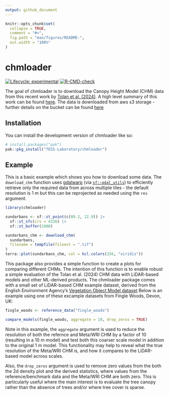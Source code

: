 ```yaml
---
output: github_document
---
```


<!-- README.md is generated from README.Rmd. Please edit that file -->

```r
knitr::opts_chunk$set(
  collapse = TRUE,
  comment = "#>",
  fig.path = "man/figures/README-",
  out.width = "100%"
)
```

# chmloader

<!-- badges: start -->
[![Lifecycle: experimental](https://img.shields.io/badge/lifecycle-experimental-orange.svg)](https://lifecycle.r-lib.org/articles/stages.html#experimental)
[![R-CMD-check](https://github.com/Permian-Global-Research/chmloader/actions/workflows/R-CMD-check.yaml/badge.svg)](https://github.com/Permian-Global-Research/chmloader/actions/workflows/R-CMD-check.yaml)
<!-- badges: end -->

The goal of chmloader is to download the Canopy Height Model (CHM) data from 
this recent work by [Tolan et al. (2024)](https://www.sciencedirect.com/science/article/pii/S003442572300439X). 
A high level summary of this work can be found [here](https://sustainability.fb.com/blog/2024/04/22/using-artificial-intelligence-to-map-the-earths-forests/).
The data is downloaded from aws s3 storage - further details on the bucket can
be found [here](https://registry.opendata.aws/dataforgood-fb-forests/)

## Installation

You can install the development version of chmloader like so:

``` r
# install.packages("pak")
pak::pkg_install("TESS-Laboratory/chmloader")
```

## Example

This is a basic example which shows you how to download some data. The 
`download_chm` function uses [gdalwarp](https://gdal.org/programs/gdalwarp.html) 
(via [`sf::gdal_utils`](https://r-spatial.github.io/sf/reference/gdal_utils.html)) 
to efficiently retrieve only the required data  from across multiple tiles - the 
default resolution is 1 m but this can be reprojected as needed using 
the `res` argument. 

```r
library(chmloader)

sundarbans <- sf::st_point(c(89.2, 22.0)) |>
  sf::st_sfc(crs = 4326) |>
  sf::st_buffer(1000)

sundarbans_chm <- download_chm(
  sundarbans,
  filename = tempfile(fileext = ".tif")
)
terra::plot(sundarbans_chm, col = hcl.colors(256, "viridis"))
```

This package also provides a simple function to create a plots for comparing 
different CHMs. The intention of this function is to enable robust a simple 
evaluation of the Tolan et al. (2024) CHM data with LiDAR-based models and 
other ML-derived products. The chmloader package comes with a small set of 
LiDAR-based CHM example dataset, derived from the English Environment Agency's 
[Vegetation Object Model dataset](https://www.data.gov.uk/dataset/227ab487-e8f2-4cbb-b26a-9e6d3b662265/lidar-vegetation-object-model-vom)
Below is an example using one of these excample datasets from Fingle Woods, 
Devon, UK:

```r
fingle_woods <- reference_data("fingle_woods")

compare_models(fingle_woods, aggregate = 10, drop_zeros = TRUE)
```

Note in this example, the `aggregate` argument is used to reduce the resolution
of both the refernce and Meta/WRI CHM by a factor of 10 (resulting in a 10 m 
model) and test both this coarser scale model in addition to the original 1 m 
model. This functionality may help to reveal what the true resolution of the 
Meta/WRI CHM is, and how it compares to the LiDAR-based model across scales.

Also, the `drop_zeros` argument is used to remove zero values from the both
the 2d density plot and the derived statistics, where values from the reference/benchmark
data and the Meta/WRI CHM are both zero. This is particularly useful where the
main interest is to evaluate the tree canopy rather than the absence of trees 
and/or where tree cover is sparse.




